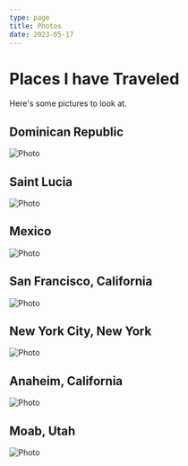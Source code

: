 ```yaml
---
type: page
title: Photos
date: 2023-05-17
---
```



# Places I have Traveled

Here's some pictures to look at.

## Dominican Republic

<Image
  src="/images/DR.jpg"
  alt="Photo"
  width={756}
  height={1008}
  priority
  className="next-image"
/>

## Saint Lucia

<Image
  src="/images/saintlucia.jpg"
  alt="Photo"
  width={1024}
  height={768}
  priority
  className="next-image"
/>

## Mexico

<Image
  src="/images/mexico.jpg"
  alt="Photo"
  width={756}
  height={1008}
  priority
  className="next-image"
/>

## San Francisco, California

<Image
  src="/images/SanFrancisco.jpg"
  alt="Photo"
  width={756}
  height={1008}
  priority
  className="next-image"
/>

## New York City, New York

<Image
  src="/images/NY.JPG"
  alt="Photo"
  width={1224}
  height={1632}
  priority
  className="next-image"
/>

## Anaheim, California

<Image
  src="/images/anaheim.JPEG"
  alt="Photo"
  width={756}
  height={1008}
  priority
  className="next-image"
/>

## Moab, Utah

<Image
  src="/images/moab.jpg"
  alt="Photo"
  width={1008}
  height={756}
  priority
  className="next-image"
/>
